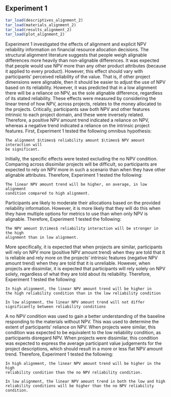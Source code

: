 ## Experiment 1 {#alignment-2}

```r
tar_load(descriptives_alignment_2)
tar_load(materials_alignment_2)
tar_load(results_alignment_2)
tar_load(plot_alignment_2)
```

Experiment 1 investigated the effects of alignment and explicit NPV reliability
information on financial resource allocation decisions. The structural alignment
literature suggests that people weigh alignable differences more heavily than
non-alignable differences. It was expected that people would use NPV more than
any other product attributes (because it applied to every product). However,
this effect should vary with participants' perceived reliability of the value.
That is, if other project dimensions were alignable, then it should be easier to
adjust the use of NPV based on its reliability. However, it was predicted that
in a low alignment there will be a reliance on NPV, as the sole
alignable difference, regardless of its stated reliability. These effects were
measured by considering the linear trend of how NPV, across projects, relates to
the money allocated to the projects. Critically, participants saw both NPV and
other features intrinsic to each project domain, and these were inversely
related. Therefore, a positive NPV amount trend indicated a reliance on NPV,
whereas a negative trend indicated a reliance on the intrinsic project features.
First, Experiment 1 tested the following omnibus hypothesis:

``` hypothesis
The alignment $\times$ reliability amount $\times$ NPV amount interaction will
be significant.
```

Initially, the specific effects were tested excluding the no NPV condition.
Comparing across dissimilar projects will be difficult, so participants are
expected to rely on NPV more in such a scenario than when they have other
alignable attributes. Therefore, Experiment 1 tested the following:

``` hypothesis
The linear NPV amount trend will be higher, on average, in low alignment
condition compared to high alignment.
```

Participants are likely to moderate their allocations based on the provided
reliability information. However, it is more likely that they will do this when
they have multiple options for metrics to use than when only NPV is
alignable. Therefore, Experiment 1 tested the following:

``` hypothesis
The NPV amount $\times$ reliability interaction will be stronger in the high
alignment than in low alignment.
```

More specifically, it is expected that when projects are similar, participants
will rely on NPV more (positive NPV amount trend) when they are told that it is
reliable and rely more on the projects' intrinsic features (negative NPV amount
trend) when they are told that it is unreliable. However, when projects are
dissimilar, it is expected that participants will rely solely on NPV solely,
regardless of what they are told about its reliability. Therefore, Experiment 1
tested the following:

``` hypothesis
In high alignment, the linear NPV amount trend will be higher in
the high reliability condition than in the low reliability condition
```

``` hypothesis
In low alignment, the linear NPV amount trend will not differ
significantly between reliability conditions
```

A no NPV condition was used to gain a better understanding of the baseline
responding to the materials without NPV. This was used to determine the extent
of participants' reliance on NPV. When projects were similar, this condition was
expected to be equivalent to the low reliability condition, as participants
disregard NPV. When projects were dissimilar, this condition was expected to
express the average participant value judgements for the project descriptions,
which should result in a more or less flat NPV amount trend. Therefore,
Experiment 1 tested the following:

``` hypothesis
In high alignment, the linear NPV amount trend will be higher in the high
reliability condition than the no NPV reliability condition.
```

``` hypothesis
In low alignment, the linear NPV amount trend in both the low and high
reliability conditions will be higher than the no NPV reliability condition.
```
